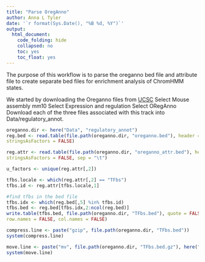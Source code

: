```yaml
---
title: "Parse OregAnno"
author: Anna L Tyler
date: '`r format(Sys.Date(), "%B %d, %Y")`'
output: 
  html_document:
    code_folding: hide
    collapsed: no
    toc: yes
    toc_float: yes
---
```


The purpose of this workflow is to parse the oreganno bed file and attribute file
to create separate bed files for enrichment analysis of ChromHMM states.

We started by downloading the Oreganno files from [UCSC](http://genome.ucsc.edu/cgi-bin/hgTables)
Select Mouse assembly mm10
Select Expression and regulation
Select ORegAnno
Download each of the three files associated with this track into Data/regulatory_annot.


```r
oreganno.dir <- here("Data", "regulatory_annot")
reg.bed <- read.table(file.path(oreganno.dir, "oreganno.bed"), header = FALSE,
stringsAsFactors = FALSE)

reg.attr <- read.table(file.path(oreganno.dir, "oreganno_attr.bed"), header = FALSE,
stringsAsFactors = FALSE, sep = "\t")

u_factors <- unique(reg.attr[,2])

tfbs.locale <- which(reg.attr[,2] == "TFbs")
tfbs.id <- reg.attr[tfbs.locale,1]

#find tfbs in the bed file
tfbs.idx <- which(reg.bed[,5] %in% tfbs.id)
tfbs.bed <- reg.bed[tfbs.idx,2:ncol(reg.bed)]
write.table(tfbs.bed, file.path(oreganno.dir, "TFbs.bed"), quote = FALSE, sep = "\t",
row.names = FALSE, col.names = FALSE)

compress.line <- paste("gzip", file.path(oreganno.dir, "TFbs.bed"))
system(compress.line)

move.line <- paste("mv", file.path(oreganno.dir, "TFbs.bed.gz"), here("Data", "mm10"))
system(move.line)
```


